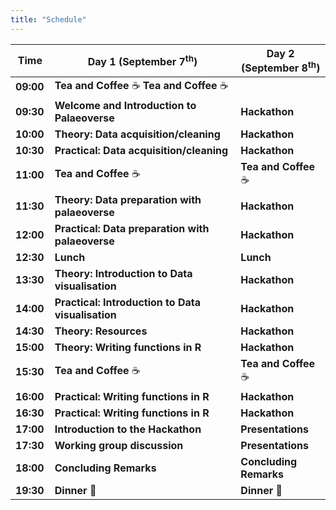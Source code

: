 ```yaml
---
title: "Schedule"
---
```


| Time      | Day 1 (September 7^th^)                           | Day 2 (September 8^th^) |
|-----------|---------------------------------------------------|-------------------------|
| **09:00** | **Tea and Coffee** ☕                               **Tea and Coffee** ☕   |
| **09:30** | **Welcome and Introduction to Palaeoverse**       | **Hackathon**           |
| **10:00** | **Theory: Data acquisition/cleaning**             | **Hackathon**           |
| **10:30** | **Practical: Data acquisition/cleaning**          | **Hackathon**           |
| **11:00** | **Tea and Coffee** ☕                             | **Tea and Coffee** ☕   |
| **11:30** | **Theory: Data preparation with palaeoverse**     | **Hackathon**           |
| **12:00** | **Practical: Data preparation with palaeoverse**  | **Hackathon**           |
| **12:30** | **Lunch**                                         | **Lunch**               |
| **13:30** | **Theory: Introduction to Data visualisation**    | **Hackathon**           |
| **14:00** | **Practical: Introduction to Data visualisation** | **Hackathon**           |
| **14:30** | **Theory: Resources**                             | **Hackathon**           |
| **15:00** | **Theory: Writing functions in R**                | **Hackathon**           |
| **15:30** | **Tea and Coffee** ☕                             | **Tea and Coffee** ☕   |
| **16:00** | **Practical: Writing functions in R**             | **Hackathon**           |
| **16:30** | **Practical: Writing functions in R**             | **Hackathon**           |
| **17:00** | **Introduction to the Hackathon**                 | **Presentations**       |
| **17:30** | **Working group discussion**                      | **Presentations**       |
| **18:00** | **Concluding Remarks**                            | **Concluding Remarks**  |
| **19:30** | **Dinner** 🥘                                     | **Dinner** 🥘           |


